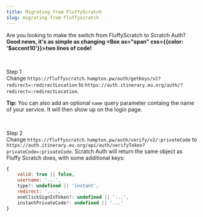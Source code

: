 ```yaml
---
title: Migrating from FluffyScratch
slug: migrating-from-fluffyscratch
---
```


Are you looking to make the switch from FluffyScratch to Scratch Auth? **Good news, it's as simple as changing <Box as="span" css={{color: '$accent10'}}>two lines</Box> of code!**

<br />

<Badge variant="accent">Step 1</Badge>
<br />
Change `https://fluffyscratch.hampton.pw/auth/getKeys/v2?redirect=:redirectLocation` to `https://auth.itinerary.eu.org/auth/?redirect=:redirectLocation`.

**Tip:** You can also add an optional `name` query parameter containg the name of your service. It will then show up on the login page.

<br />

<Badge variant="accent">Step 2</Badge>
<br />
Change `https://fluffyscratch.hampton.pw/auth/verify/v2/:privateCode` to `https://auth.itinerary.eu.org/api/auth/verifyToken?privateCode=:privateCode`. Scratch Auth will return the same object as
Fluffy Scratch does, with some additional keys:

```js
{
    valid: true || false,
    username: '...',
    type?: undefined || 'instant',
    redirect: '...',
    oneClickSignInToken?: undefined || '...',
    instantPrivateCode?: undefined || '...'
}
```
